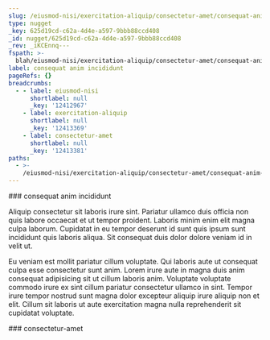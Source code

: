 ```yaml
---
slug: /eiusmod-nisi/exercitation-aliquip/consectetur-amet/consequat-anim-incididunt
type: nugget
_key: 625d19cd-c62a-4d4e-a597-9bbb88ccd408
_id: nugget/625d19cd-c62a-4d4e-a597-9bbb88ccd408
_rev: _iKCEnnq---
fspath: >-
  blah/eiusmod-nisi/exercitation-aliquip/consectetur-amet/consequat-anim-incididunt.md
label: consequat anim incididunt
pageRefs: {}
breadcrumbs:
  - - label: eiusmod-nisi
      shortlabel: null
      _key: '12412967'
    - label: exercitation-aliquip
      shortlabel: null
      _key: '12413369'
    - label: consectetur-amet
      shortlabel: null
      _key: '12413381'
paths:
  - >-
    /eiusmod-nisi/exercitation-aliquip/consectetur-amet/consequat-anim-incididunt
---
```


<NuggetArea>
<Nugget slug="/eiusmod-nisi/exercitation-aliquip/consectetur-amet/consequat-anim-incididunt" type="nugget" _key="625d19cd-c62a-4d4e-a597-9bbb88ccd408" _id="nugget/625d19cd-c62a-4d4e-a597-9bbb88ccd408" _rev="_iKCEnnq---" fspath="blah/eiusmod-nisi/exercitation-aliquip/consectetur-amet/consequat-anim-incididunt.md" label="consequat anim incididunt" paths="/eiusmod-nisi/exercitation-aliquip/consectetur-amet/consequat-anim-incididunt">
<NuggetBody>
### consequat anim incididunt

Aliquip consectetur sit laboris irure sint. Pariatur ullamco duis officia non quis labore occaecat et ut tempor proident. Laboris minim enim elit magna culpa laborum. Cupidatat in eu tempor deserunt id sunt quis ipsum sunt incididunt quis laboris aliqua. Sit consequat duis dolor dolore veniam id in velit ut.

Eu veniam est mollit pariatur cillum voluptate. Qui laboris aute ut consequat culpa esse consectetur sunt anim. Lorem irure aute in magna duis anim consequat adipisicing sit ut cillum laboris anim. Voluptate voluptate commodo irure ex sint cillum pariatur consectetur ullamco in sint. Tempor irure tempor nostrud sunt magna dolor excepteur aliquip irure aliquip non et elit. Cillum sit laboris ut aute exercitation magna nulla reprehenderit sit cupidatat voluptate.

</NuggetBody>
<Breadcrumbs>
<Crumbs>
<Crumb _key="12412967" label="eiusmod-nisi" /><Crumb _key="12413369" label="exercitation-aliquip" /><Crumb _key="12413381" label="consectetur-amet" />
</Crumbs>
</Breadcrumbs>
</Nugget>

<NuggetsInbound>
</NuggetsInbound>
<NuggetsOutbound>
</NuggetsOutbound>
</NuggetArea>
<PassagesInbound>
<Passage direction="inbound" type="passage" _key="12413381" _id="passage/12413381" _rev="_iKCEnnm--A" label="consectetur-amet" passage="consectetur-amet" fspath="blah/eiusmod-nisi/exercitation-aliquip/consectetur-amet" paths="/eiusmod-nisi/exercitation-aliquip/consectetur-amet" slug="/eiusmod-nisi/exercitation-aliquip/consectetur-amet">
<NuggetBody>
### consectetur-amet

</NuggetBody>
<Breadcrumbs>
<Crumbs>
<Crumb _key="12412967" label="eiusmod-nisi" /><Crumb _key="12413369" label="exercitation-aliquip" />
</Crumbs>
</Breadcrumbs>
</Passage>

</PassagesInbound>
<PassagesOutbound>
</PassagesOutbound>